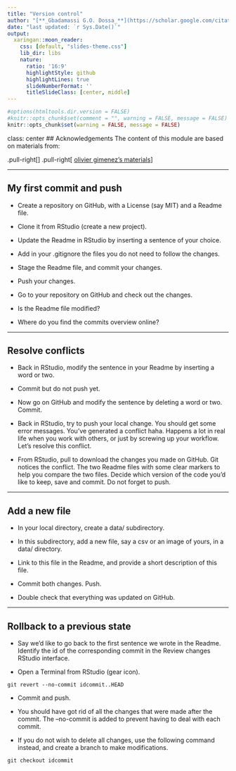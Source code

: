 ```yaml
---
title: "Version control"
author: "[**_Gbadamassi G.O. Dossa_**](https://scholar.google.com/citations?user=w20AkZcAAAAJ&hl=en)"
date: "last updated: `r Sys.Date()`"
output:
  xaringan::moon_reader:
    css: [default, "slides-theme.css"]
    lib_dir: libs
    nature:
      ratio: '16:9'
      highlightStyle: github
      highlightLines: true
      slideNumberFormat: ''
      titleSlideClass: [center, middle]
---
```


```r
#options(htmltools.dir.version = FALSE)
#knitr::opts_chunk$set(comment = "", warning = FALSE, message = FALSE)
knitr::opts_chunk$set(warning = FALSE, message = FALSE)
```

class: center
## Acknowledgements
The content of this module are based on materials from:

.pull-right[
]
.pull-right[
[olivier gimenez's materials](https://oliviergimenez.github.io/)
]

---

## My first commit and push

* Create a repository on GitHub, with a License (say MIT) and a Readme file. 

* Clone it from RStudio (create a new project).

* Update the Readme in RStudio by inserting a sentence of your choice.

* Add in your .gitignore the files you do not need to follow the changes.

* Stage the Readme file, and commit your changes. 

* Push your changes. 

* Go to your repository on GitHub and check out the changes. 

* Is the Readme file modified? 

* Where do you find the commits overview online?


---

## Resolve conflicts

* Back in RStudio, modify the sentence in your Readme by inserting a word or two. 

* Commit but do not push yet.

* Now go on GitHub and modify the sentence by deleting a word or two. Commit. 

* Back in RStudio, try to push your local change. You should get some error messages. You've generated a conflict haha. Happens a lot in real life when you work with others, or just by screwing up your workflow. Let's resolve this conflict. 

* From RStudio, pull to download the changes you made on GitHub. Git notices the conflict. The two Readme files with some clear markers to help you compare the two files. Decide which version of the code you'd like to keep, save and commit. Do not forget to push. 

---

## Add a new file

* In your local directory, create a data/ subdirectory.

* In this subdirectory, add a new file, say a csv or an image of yours, in a data/ directory. 

* Link to this file in the Readme, and provide a short description of this file. 

* Commit both changes. Push. 

* Double check that everything was updated on GitHub. 


---

## Rollback to a previous state 

* Say we'd like to go back to the first sentence we wrote in the Readme. Identify the id of the corresponding commit in the Review changes RStudio interface. 

* Open a Terminal from RStudio  (gear icon). 

```
git revert --no-commit idcommit..HEAD
```

* Commit and push. 

* You should have got rid of all the changes that were made after the commit. The --no-commit is added to prevent having to deal with each commit.

* If you do not wish to delete all changes, use the following command instead, and create a branch to make modifications.

```
git checkout idcommit
```

